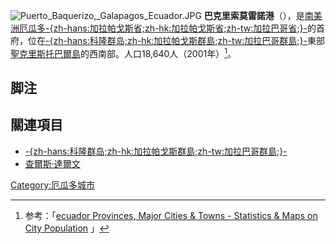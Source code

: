 [[File:Puerto_Baquerizo,_Galapagos_Ecuador.JPG|thumb]]
'''巴克里索莫雷諾港'''（{{lang-es|Puerto Baquerizo Moreno}}），是[[南美洲|南美洲]][[厄瓜多|厄瓜多]][[加拉巴哥省|-{zh-hans:加拉帕戈斯省;zh-hk:加拉帕戈斯省;zh-tw:加拉巴哥省;}-]]的首府，位在[[加拉巴哥群島|-{zh-hans:科隆群岛;zh-hk:加拉帕戈斯群島;zh-tw:加拉巴哥群島;}-]]東部[[聖克里斯托巴爾島|聖克里斯托巴爾島]]的西南部。人口18,640人（2001年）<ref>参考：「[http://www.citypopulation.de/Ecuador.html ecuador Provinces, Major Cities & Towns - Statistics & Maps on City Population] {{Wayback|url=http://www.citypopulation.de/Ecuador.html |date=20170929182518 }}」</ref>。

== 脚注 ==
<references/>

== 關連項目 ==
{{Commonscat|Puerto Baquerizo Moreno}}
* [[加拉巴哥群島|-{zh-hans:科隆群岛;zh-hk:加拉帕戈斯群島;zh-tw:加拉巴哥群島;}-]]
* [[查爾斯·達爾文|查爾斯·達爾文]]

{{DEFAULTSORT:Puerto Baquerizo Moreno}}
[[Category:厄瓜多城市|Category:厄瓜多城市]]
